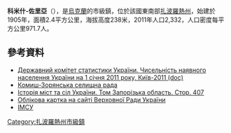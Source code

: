 {{No footnotes|time=2015-09-16T15:05:37+00:00}}
{{coord|47|19|38|N|36|41|35|E|scale:30000|display=title}}

'''科米什-佐里亞'''（{{lang-uk|Комиш-Зоря}}），是[[烏克蘭|烏克蘭]]的市級鎮，位於該國東南部[[扎波羅熱州|扎波羅熱州]]，始建於1905年，面積2.4平方公里，海拔高度238米，2011年人口2,332，人口密度每平方公里971.7人。

==參考資料==

*[https://web.archive.org/web/20121010205321/http://stat6.stat.lviv.ua/PXWEB2007/ukr/publ/2011/chnas.zip Державний комітет статистики України. Чисельність наявного населення України на 1 січня 2011 року, Київ-2011 (doc)]
*[https://web.archive.org/web/20160109184115/http://kz.zp.ua/ Комиш-Зорянська селищна рада]
* [https://web.archive.org/web/20110303162653/http://www.igsu.org.ua/Zaporozhskaja.obl/Kujbyszevskij.rajon/Kamysz-Zarja.html Історія міст та сіл України. Том Запорізька область. Стор. 407 {{ref-ru}}]
* [http://gska2.rada.gov.ua/pls/z7502/A005?rdat1=01.07.2008&rf7571=12383 Облікова картка на сайті Верховної Ради України]{{dead link|date=2018年4月 |bot=InternetArchiveBot |fix-attempted=yes }}
* [http://imsu-zaporizhzhya.com/mista-i-sela-zaporizkoi-oblasti/kujbishevskij-rajon/komysh-zorja.html ІМСУ]

{{DEFAULTSORT:Комиш-Зоря}}
[[Category:扎波羅熱州市級鎮|Category:扎波羅熱州市級鎮]]


{{Zaporizhia-geo-stub}}